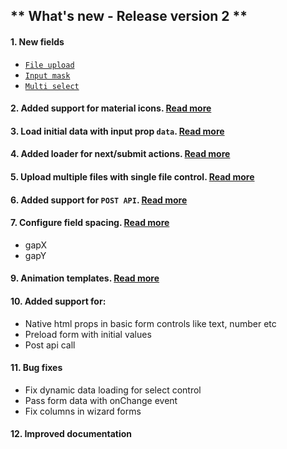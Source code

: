 ## ** What's new - Release version 2 **

#### 1. New fields

- [`File upload`](/fields/file)
- [`Input mask`](/fields/input-mask)
- [`Multi select`](/fields/multi-select)

#### 2. Added support for material icons. [Read more](/icons)

#### 3. Load initial data with input prop `data`. [Read more](/preload-data)

#### 4. Added loader for next/submit actions. [Read more](/loader)

#### 5. Upload multiple files with single file control. [Read more](/fields/file#example-upload-multiple-images-with-preview)

#### 6. Added support for `POST API`. [Read more](/icons)

#### 7. Configure field spacing. [Read more](/spacing)
- gapX
- gapY

#### 9. Animation templates. [Read more](/icons)

#### 10. Added support for:
- Native html props in basic form controls like text, number etc
- Preload form with initial values
- Post api call

#### 11. Bug fixes
- Fix dynamic data loading for select control
- Pass form data with onChange event
- Fix columns in wizard forms

#### 12. Improved documentation